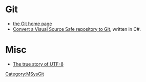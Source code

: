 <!-- #summary Some links that are loosely related to this project. -->

= Git =

* [http://www.git-scm.com the Git home page]
* [http://code.google.com/p/vss2git/ Convert a Visual Source Safe repository to Git], written in C#.

= Misc =

* [http://www.cl.cam.ac.uk/~mgk25/ucs/utf-8-history.txt The true story of UTF-8]
[[Category:MSysGit]]
